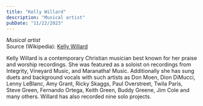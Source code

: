 ```yaml
---
title: "Kelly Willard"
description: "Musical artist"
pubDate: "11/22/2023"
---
```


*Musical artist*  
Source (Wikipedia): [Kelly Willard][1]

Kelly Willard is a contemporary Christian musician best known for her praise and worship recordings. She was featured as a soloist on recordings from Integrity, Vineyard Music, and Maranatha! Music. Additionally she has sung duets and background vocals with such artists as Don Moen, Dion DiMucci, Lenny LeBlanc, Amy Grant, Ricky Skaggs, Paul Overstreet, Twila Paris, Steve Green, Fernando Ortega, Keith Green, Buddy Greene, Jim Cole and many others. Willard has also recorded nine solo projects.

[1]: https://en.wikipedia.org/wiki/Kelly_Willard
